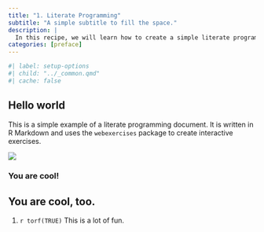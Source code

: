 ```yaml
---
title: "1. Literate Programming"
subtitle: "A simple subtitle to fill the space."
description: |
  In this recipe, we will learn how to create a simple literate programming document using Quarto in RStudio. You will be introduced to the basic syntax of Quarto and learn how generate HTML and PDF output formats.
categories: [preface]
---
```



```r
#| label: setup-options
#| child: "../_common.qmd"
#| cache: false
```

## Hello world

This is a simple example of a literate programming document. It is written in R Markdown and uses the `webexercises` package to create interactive exercises.

![](r_logo.png)

### You are cool!


## You are cool, too.

1. `r torf(TRUE)` This is a lot of fun.
